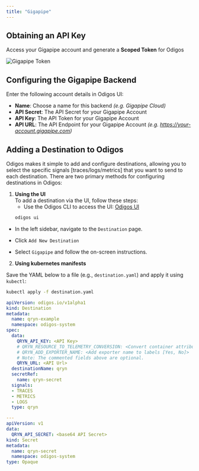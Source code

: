 ```yaml
---
title: "Gigapipe"
---
```


## Obtaining an API Key

Access your Gigapipe account and generate a **Scoped Token** for Odigos

<Frame>
    <img src="https://i.imgur.com/zzmufhk.png" alt="Gigapipe Token" />
</Frame>

## Configuring the Gigapipe Backend

Enter the following account details in Odigos UI:

- **Name**: Choose a name for this backend _(e.g. Gigapipe Cloud)_
- **API Secret**: The API Secret for your Gigapipe Account
- **API Key**: The API Token for your Gigapipe Account
- **API URL**: The API Endpoint for your Gigapipe Account _(e.g. https://your-account.gigapipe.com)_


## Adding a Destination to Odigos

Odigos makes it simple to add and configure destinations, allowing you to select the specific signals [traces/logs/metrics] that you want to send to each destination. There are two primary methods for configuring destinations in Odigos:

1. **Using the UI**  
   To add a destination via the UI, follow these steps:
   - Use the Odigos CLI to access the UI: [Odigos UI](https://docs.odigos.io/cli/odigos_ui)
   ```bash
   odigos ui
    ```
- In the left sidebar, navigate to the `Destination` page.

- Click `Add New Destination`

- Select `Gigapipe` and follow the on-screen instructions.



2. **Using kubernetes manifests**

Save the YAML below to a file (e.g., `destination.yaml`) and apply it using `kubectl`:

```bash
kubectl apply -f destination.yaml
```


```yaml
apiVersion: odigos.io/v1alpha1
kind: Destination
metadata:
  name: qryn-example
  namespace: odigos-system
spec:
  data:
    QRYN_API_KEY: <API Key>
    # QRYN_RESOURCE_TO_TELEMETRY_CONVERSION: <Convert container attributes to labels [Yes, No]>
    # QRYN_ADD_EXPORTER_NAME: <Add exporter name to labels [Yes, No]>
    # Note: The commented fields above are optional.
    QRYN_URL: <API Url>
  destinationName: qryn
  secretRef:
    name: qryn-secret
  signals:
  - TRACES
  - METRICS
  - LOGS
  type: qryn

---
apiVersion: v1
data:
  QRYN_API_SECRET: <base64 API Secret>
kind: Secret
metadata:
  name: qryn-secret
  namespace: odigos-system
type: Opaque
```
